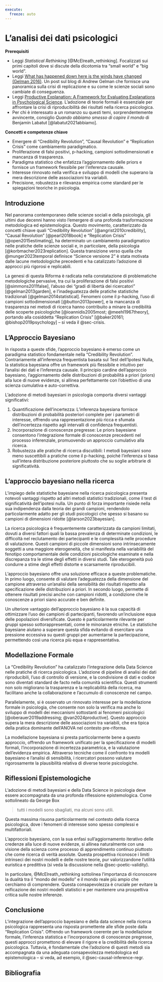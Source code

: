```yaml
---
execute:
  freeze: auto
---
```


# L'analisi dei dati psicologici {#sec-data-science}

**Prerequisiti**

- Leggi *Statistical Rethinking* [@McElreath_rethinking]. Focalizzati sui primi capitoli dove si discute della dicotomia tra "small world" e "big world".
- Leggi [What has happened down here is the winds have changed (Gelman 2016)](https://statmodeling.stat.columbia.edu/2016/09/21/what-has-happened-down-here-is-the-winds-have-changed/). Un post sul blog di Andrew Gelman che fornisce una panoramica sulla crisi di replicazione e su come le scienze sociali sono cambiate di conseguenza.
- Leggi [Productive Explanation: A Framework for Evaluating Explanations in Psychological Science](https://psycnet.apa.org/fulltext/2025-04988-001.html). L'adozione di teorie formali è essenziale per affrontare la crisi di riproducibilità dei risultati nella ricerca psicologica.
- Per chi è interessato a un romanzo su questi temi, sorprendentemente avvincente, consiglio *Quando abbiamo smesso di capire il mondo* di Benjamín Labatut [@labatut2021abbiamo].

**Concetti e competenze chiave**

- Emergere di "Credibility Revolution", "Causal Revolution" e "Replication Crisis" come cambiamento paradigmatico.
- Proliferazione di falsi positivi, p-hacking, campioni sottodimensionati e mancanza di trasparenza.
- Paradigma statistico che enfatizza l'aggiornamento delle priors e fornisce un framework flessibile per l'inferenza causale.
- Interesse rinnovato nella verifica e sviluppo di modelli che superano la mera descrizione delle associazioni tra variabili.
- Precisione, robustezza e rilevanza empirica come standard per le spiegazioni teoriche in psicologia.

## Introduzione {.unnumbered}

Nel panorama contemporaneo delle scienze sociali e della psicologia, gli ultimi due decenni hanno visto l'emergere di una profonda trasformazione metodologica ed epistemologica. Questo movimento, caratterizzato da concetti chiave quali "Credibility Revolution" [@angrist2010credibility], "Causal Revolution" [@pearl2018book] e "Replication Crisis" [@open2015estimating], ha determinato un cambiamento paradigmatico nelle pratiche delle scienze sociali e, in particolare, della psicologia [@korbmacher2023replication]. Questa transizione verso quella che @munger2023temporal definisce "Science versione 2" è stata motivata dalle lacune metodologiche precedenti e ha catalizzato l'adozione di approcci più rigorosi e replicabili.

La genesi di questa Riforma è radicata nella constatazione di problematiche metodologiche pervasive, tra cui la proliferazione di falsi positivi [@simmons2011false], l'abuso dei "gradi di libertà dei ricercatori" [@gelman2013garden], e l'inadeguatezza delle pratiche statistiche tradizionali [@gelman2014statistical]. Fenomeni come il p-hacking, l'uso di campioni sottodimensionati [@button2013power], e la mancanza di trasparenza nei metodi di ricerca hanno contribuito a minare la credibilità delle scoperte psicologiche [@ioannidis2005most; @meehl1967theory], portando alla cosiddetta "Replication Crisis" [@baker20161; @bishop2019psychology] -- si veda il @sec-crisis.

## L'Approccio Bayesiano 

In risposta a queste sfide, l'approccio bayesiano è emerso come un paradigma statistico fondamentale nella "Credibility Revolution". Contrariamente all'inferenza frequentista basata sul Test dell'Ipotesi Nulla, la statistica bayesiana offre un framework più flessibile e intuitivo per l'analisi dei dati e l'inferenza causale. Il principio cardine dell'approccio bayesiano, l'aggiornamento delle distribuzioni di probabilità a priori (priors) alla luce di nuove evidenze, si allinea perfettamente con l'obiettivo di una scienza cumulativa e auto-correttiva.

L'adozione di metodi bayesiani in psicologia comporta diversi vantaggi significativi:

1. Quantificazione dell'incertezza: L'inferenza bayesiana fornisce distribuzioni di probabilità posteriori complete per i parametri di interesse, offrendo una rappresentazione più ricca e sfumata dell'incertezza rispetto agli intervalli di confidenza frequentisti.
2. Incorporazione di conoscenze pregresse: Le priors bayesiane consentono l'integrazione formale di conoscenze precedenti nel processo inferenziale, promuovendo un approccio cumulativo alla ricerca.
3. Robustezza alle pratiche di ricerca discutibili: I metodi bayesiani sono meno suscettibili a pratiche come il p-hacking, poiché l'inferenza si basa sull'intera distribuzione posteriore piuttosto che su soglie arbitrarie di significatività.

## L'approccio bayesiano nella ricerca

L'impiego delle statistiche bayesiane nella ricerca psicologica presenta notevoli vantaggi rispetto ad altri metodi statistici tradizionali, come il test di significatività dell'ipotesi nulla. Un punto di forza importante risiede nella sua indipendenza dalla teoria dei grandi campioni, rendendolo particolarmente adatto per gli studi psicologici che spesso si basano su campioni di dimensioni ridotte [@larson2023bayesian].

La ricerca psicologica è frequentemente caratterizzata da campioni limitati, dovuti a diversi fattori quali la bassa prevalenza di determinate condizioni, le difficoltà nel reclutamento dei partecipanti e le complessità nelle procedure di valutazione. Questi campioni di piccole dimensioni sono intrinsecamente soggetti a una maggiore eterogeneità, che si manifesta nella variabilità del fenotipo comportamentale delle condizioni psicologiche esaminate e nella discrepanza tra le stime degli effetti in diversi studi. Tale eterogeneità può condurre a stime degli effetti distorte e scarsamente riproducibili.

L'approccio bayesiano offre una soluzione efficace a queste problematiche. In primo luogo, consente di valutare l'adeguatezza della dimensione del campione attraverso un'analisi della sensibilità dei risultati rispetto alla specificazione delle distribuzioni a priori. In secondo luogo, permette di ottenere risultati precisi anche con campioni ridotti, a condizione che le conoscenze a priori siano accurate e ben definite.

Un ulteriore vantaggio dell'approccio bayesiano è la sua capacità di ottimizzare l'uso dei campioni di partecipanti, favorendo un'inclusione equa delle popolazioni diversificate. Questo è particolarmente rilevante per gruppi spesso sottorappresentati, come le minoranze etniche. Le statistiche bayesiane aiutano a superare questa sfida evitando di esercitare una pressione eccessiva su questi gruppi per aumentarne la partecipazione, permettendo così una ricerca più equa e rappresentativa.


## Modellazione Formale 

La "Credibility Revolution" ha catalizzato l'integrazione della Data Science nelle pratiche di ricerca psicologica. L'adozione di pipeline di analisi dei dati riproducibili, l'uso di controllo di versione, e la condivisione di dati e codice sono diventati standard de facto nella comunità scientifica. Questi strumenti non solo migliorano la trasparenza e la replicabilità della ricerca, ma facilitano anche la collaborazione e l'accumulo di conoscenze nel campo.

Parallelamente, si è osservato un rinnovato interesse per la modellazione formale in psicologia, che consente non solo la verifica ma anche lo sviluppo di modelli dei meccanismi sottostanti ai fenomeni psicologici [@oberauer2019addressing; @van2024productive]. Questo approccio supera la mera descrizione delle associazioni tra variabili, che era tipica della pratica dominante dell'ANOVA nel contesto pre-riforma. 

La modellazione bayesiana si presta particolarmente bene a questo approccio, offrendo un framework unificato per la specificazione di modelli formali, l'incorporazione di incertezza parametrica, e la valutazione dell'evidenza empirica. Attraverso tecniche come il confronto tra modelli bayesiano e l'analisi di sensibilità, i ricercatori possono valutare rigorosamente la plausibilità relativa di diverse teorie psicologiche.

## Riflessioni Epistemologiche

L'adozione di metodi bayesiani e della Data Science in psicologia deve essere accompagnata da una profonda riflessione epistemologica. Come sottolineato da George Box

> tutti i modelli sono sbagliati, ma alcuni sono utili. 

Questa massima risuona particolarmente nel contesto della ricerca psicologica, dove i fenomeni di interesse sono spesso complessi e multifattoriali.

L'approccio bayesiano, con la sua enfasi sull'aggiornamento iterativo delle credenze alla luce di nuove evidenze, si allinea naturalmente con una visione della scienza come processo di apprendimento continuo piuttosto che come ricerca di verità assolute. Questa prospettiva riconosce i limiti intrinseci dei nostri modelli e delle nostre teorie, pur valorizzandone l'utilità euristica e predittiva (si veda la discussione nella @sec-poetic-validity).

In particolare, @McElreath_rethinking sottolinea l'importanza di riconoscere la dualità tra il "mondo del modello" e il mondo reale più ampio che cerchiamo di comprendere. Questa consapevolezza è cruciale per evitare la reificazione dei nostri modelli statistici e per mantenere una prospettiva critica sulle nostre inferenze.

## Conclusione

L'integrazione dell'approccio bayesiano e della data science nella ricerca psicologica rappresenta una risposta promettente alle sfide poste dalla "Replication Crisis". Offrendo un framework coerente per la modellazione formale, l'inferenza statistica e l'incorporazione di conoscenze pregresse, questi approcci promettono di elevare il rigore e la credibilità della ricerca psicologica. Tuttavia, è fondamentale che l'adozione di questi metodi sia accompagnata da una adeguata consapevolezza metodologica ed epistemologica -- si veda, ad esempio, il @sec-causal-inference-regr. 

## Bibliografia {.unnumbered}
